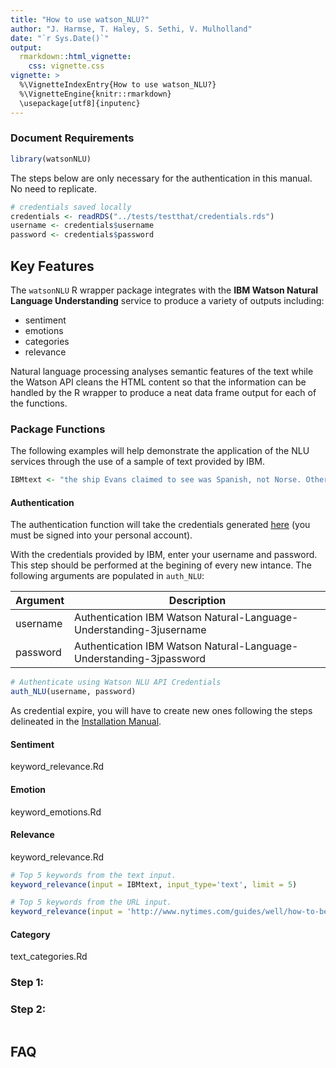 ```yaml
---
title: "How to use watson_NLU?"
author: "J. Harmse, T. Haley, S. Sethi, V. Mulholland"
date: "`r Sys.Date()`"
output:
  rmarkdown::html_vignette:
    css: vignette.css
vignette: >
  %\VignetteIndexEntry{How to use watson_NLU?}
  %\VignetteEngine{knitr::rmarkdown}
  \usepackage[utf8]{inputenc}
---
```


### Document Requirements

```r
library(watsonNLU)
```


The steps below are only necessary for the authentication in this manual. No need to replicate. 

```r
# credentials saved locally 
credentials <- readRDS("../tests/testthat/credentials.rds")
username <- credentials$username
password <- credentials$password
```


## Key Features

The `watsonNLU` R wrapper package integrates with the **IBM Watson Natural Language Understanding** service to produce a variety of outputs including:

* sentiment
* emotions
* categories
* relevance

Natural language processing analyses semantic features of the text while the Watson API cleans the HTML content so that the information can be handled by the R wrapper to produce a neat data frame output for each of the functions. 




### Package Functions

The following examples will help demonstrate the application of the NLU services through the use of a sample of text provided by IBM.

```r
IBMtext <- "the ship Evans claimed to see was Spanish, not Norse. Others have also seen this vessel, but much farther south, in Baja California, Mexico. Like all great legends, the desert ship is immune to its contradictions: It is fake news for the romantic soul, offering passage into some ancient American dreamtime when blood and gold were the main currencies of civic life.The legend does seem, prima facie, bonkers: a craft loaded with untold riches, sailed by early-European explorers into a vast lake that once stretched over much of inland Southern California, then run aground, abandoned by its crew and covered over by centuries of sand and rock and creosote bush as that lake dried out…and now it lies a few feet below the surface, in sight of the chicken-wire fence at the back of the Desert Dunes motel, $58 a night and HBO in most rooms.Totally insane, right? Let us slink back to our cubicles and never speak of the desert ship again. Let us only believe that which is shared with us on Facebook. Let us banish forever all traces of wonder from our lives. Yet there are believers who insist that, using recent advances in archaeology, the ship can be found. They point, for example, to a wooden sloop from the 1770s unearthed during excavations at the World Trade Center site in lower Manhattan, or the more than 40 ships, dating back perhaps 800 years, discovered in the Black Sea earlier this year."
```


#### Authentication

The authentication function will take the credentials generated [here](https://console.bluemix.net/services/natural-language-understanding/3464cdba-a428-4934-945e-3dfd87d4e49c/?paneId=credentials&new=true&env_id=ibm:yp:us-south&org=89ae7f05-90ac-4efa-a089-e0a83704a79e&space=24853127-1fa6-4544-9835-e230bed91e8e) (you must be signed into your personal account).

With the credentials provided by IBM, enter your username and password. This step should be performed at the begining of every new intance. The following arguments are populated in `auth_NLU`:

| Argument | Description                                                         |
|----------|---------------------------------------------------------------------|
| username | Authentication IBM Watson Natural-Language-Understanding-3jusername |
| password | Authentication IBM Watson Natural-Language-Understanding-3jpassword |

```r
# Authenticate using Watson NLU API Credentials
auth_NLU(username, password)
```

As credential expire, you will have to create new ones following the steps delineated in the [Installation Manual](install_manual.Rmd).

#### Sentiment

keyword_relevance.Rd

#### Emotion

keyword_emotions.Rd


#### Relevance

keyword_relevance.Rd

```r
# Top 5 keywords from the text input.
keyword_relevance(input = IBMtext, input_type='text', limit = 5)

# Top 5 keywords from the URL input.
keyword_relevance(input = 'http://www.nytimes.com/guides/well/how-to-be-happy', input_type='url', limit = 5)
```



#### Category

text_categories.Rd

### Step 1: 

### Step 2: 

```r

```


## FAQ

### 

### 
